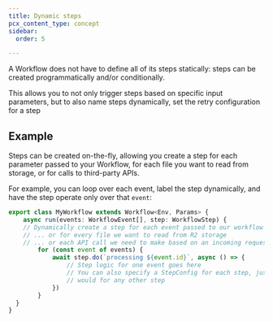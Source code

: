 ```yaml
---
title: Dynamic steps
pcx_content_type: concept
sidebar:
  order: 5

---
```


A Workflow does not have to define all of its steps statically: steps can be created programmatically and/or conditionally.

This allows you to not only trigger steps based on specific input parameters, but to also name steps dynamically, set the retry configuration for a step 


## Example

Steps can be created on-the-fly, allowing you create a step for each parameter passed to your Workflow, for each file you want to read from storage, or for calls to third-party APIs.

For example, you can loop over each event, label the step dynamically, and have the step operate only over that `event`:

```ts
export class MyWorkflow extends Workflow<Env, Params> {
	async run(events: WorkflowEvent[], step: WorkflowStep) {
    // Dynamically create a step for each event passed to our workflow
    // ... or for every file we want to read from R2 storage
    // ... or each API call we need to make based on an incoming request
		for (const event of events) {
			await step.do(`processing ${event.id}`, async () => {
				// Step logic for one event goes here
				// You can also specify a StepConfig for each step, just as you
				// would for any other step
			})
		}
  }
}
```